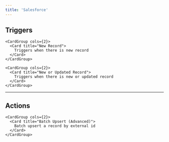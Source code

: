 ```yaml
---
title: 'Salesforce'
---
```


## Triggers


    <CardGroup cols={2}>
      <Card title="New Record">
        Triggers when there is new record
      </Card>
    </CardGroup>
  
    <CardGroup cols={2}>
      <Card title="New or Updated Record">
        Triggers when there is new or updated record
      </Card>
    </CardGroup>
  

---

## Actions


    <CardGroup cols={2}>
      <Card title="Batch Upsert (Advanced)">
        Batch upsert a record by external id
      </Card>
    </CardGroup>
  
